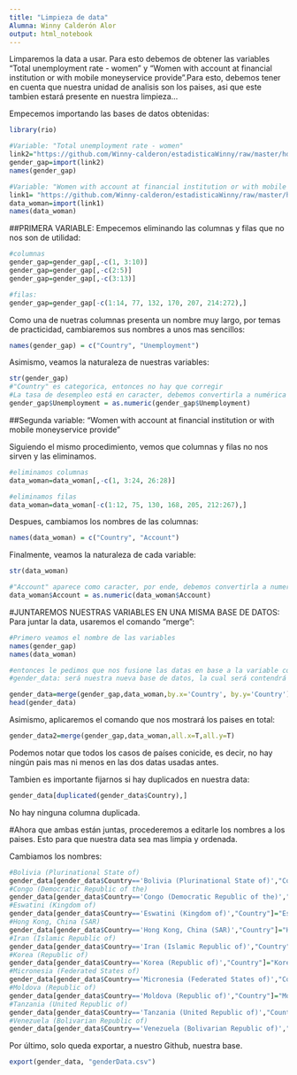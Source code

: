 ```yaml
---
title: "Limpieza de data"
Alumna: Winny Calderón Alor
output: html_notebook
---
```


Limparemos la data a usar. Para esto debemos de obtener las variables "Total unemployment rate - women" y "Women with account at financial institution or with mobile moneyservice provide".Para esto, debemos tener en cuenta que nuestra unidad de analisis son los paises, asi que este tambien estará presente en nuestra limpieza...

Empecemos importando las bases de datos obtenidas:
```r

library(rio)

#Variable: "Total unemployment rate - women"
link2="https://github.com/Winny-calderon/estadisticaWinny/raw/master/hdro_statistical_data_dashboard_2.xlsx"
gender_gap=import(link2)
names(gender_gap)

#Variable: "Women with account at financial institution or with mobile moneyservice provide"
link1= "https://github.com/Winny-calderon/estadisticaWinny/raw/master/hdro_statistical_data_dashboard_3.xlsx"
data_woman=import(link1)
names(data_woman)

```

##PRIMERA VARIABLE:
Empecemos eliminando las columnas y filas que no nos son de utilidad:
```r

#columnas
gender_gap=gender_gap[,-c(1, 3:10)]
gender_gap=gender_gap[,-c(2:5)]
gender_gap=gender_gap[,-c(3:13)]

#filas:
gender_gap=gender_gap[-c(1:14, 77, 132, 170, 207, 214:272),]

```

Como una de nuetras columnas presenta un nombre muy largo, por temas de practicidad, cambiaremos sus nombres a unos mas sencillos:
```r

names(gender_gap) = c("Country", "Unemployment")

```

Asimismo, veamos la naturaleza de nuestras variables:
```r

str(gender_gap)
#"Country" es categorica, entonces no hay que corregir
#La tasa de desempleo está en caracter, debemos convertirla a numérica
gender_gap$Unemployment = as.numeric(gender_gap$Unemployment)

```

##Segunda variable: "Women with account at financial institution or with mobile moneyservice provide"

Siguiendo el mismo procedimiento, vemos que columnas y filas no nos sirven y las eliminamos. 
```r

#eliminamos columnas
data_woman=data_woman[,-c(1, 3:24, 26:28)]

#eliminamos filas
data_woman=data_woman[-c(1:12, 75, 130, 168, 205, 212:267),]

```

Despues, cambiamos los nombres de las columnas:
```r

names(data_woman) = c("Country", "Account")

```

Finalmente, veamos la naturaleza de cada variable:
```r

str(data_woman) 

#"Account" aparece como caracter, por ende, debemos convertirla a numerica
data_woman$Account = as.numeric(data_woman$Account)

```

#JUNTAREMOS NUESTRAS VARIABLES EN UNA MISMA BASE DE DATOS:
Para juntar la data, usaremos el comando "merge":
```r

#Primero veamos el nombre de las variables
names(gender_gap)
names(data_woman)

#entonces le pedimos que nos fusione las datas en base a la variable comun (o Key): Country
#gender_data: será nuestra nueva base de datos, la cual será contendrá a nuestras dos bases editadas antes

gender_data=merge(gender_gap,data_woman,by.x='Country', by.y='Country') 
head(gender_data)

```

Asimismo, aplicaremos el comando que nos mostrará los paises en total:
```r

gender_data2=merge(gender_gap,data_woman,all.x=T,all.y=T)

```
Podemos notar que todos los casos de países conicide, es decir, no hay ningún pais mas ni menos en las dos datas usadas antes.

Tambien es importante fijarnos si hay duplicados en nuestra data:
```r

gender_data[duplicated(gender_data$Country),]

```
No hay ninguna columna duplicada.


#Ahora que ambas están juntas, procederemos a editarle los nombres a los paises. Esto para que nuestra data sea mas limpia y ordenada.

Cambiamos los nombres:
```r

#Bolivia (Plurinational State of)
gender_data[gender_data$Country=='Bolivia (Plurinational State of)',"Country"]="Bolivia, Plurinational State of"
#Congo (Democratic Republic of the)
gender_data[gender_data$Country=='Congo (Democratic Republic of the)',"Country"]="Congo, Democratic Republic of the"
#Eswatini (Kingdom of)
gender_data[gender_data$Country=='Eswatini (Kingdom of)',"Country"]="Eswatini, Kingdom of"
#Hong Kong, China (SAR)
gender_data[gender_data$Country=='Hong Kong, China (SAR)',"Country"]="Hong Kong, China"
#Iran (Islamic Republic of)
gender_data[gender_data$Country=='Iran (Islamic Republic of)',"Country"]="Iran, Islamic Republic of"
#Korea (Republic of)
gender_data[gender_data$Country=='Korea (Republic of)',"Country"]="Korea, Republic of"
#Micronesia (Federated States of)
gender_data[gender_data$Country=='Micronesia (Federated States of)',"Country"]="Micronesia, Federated States of"
#Moldova (Republic of)
gender_data[gender_data$Country=='Moldova (Republic of)',"Country"]="Moldova, Republic of"
#Tanzania (United Republic of)
gender_data[gender_data$Country=='Tanzania (United Republic of)',"Country"]="Tanzania, United Republic of"
#Venezuela (Bolivarian Republic of)
gender_data[gender_data$Country=='Venezuela (Bolivarian Republic of)',"Country"]="Venezuela, Bolivarian Republic of"

```

Por último, solo queda exportar, a nuestro Github, nuestra base.
```r

export(gender_data, "genderData.csv")

```
